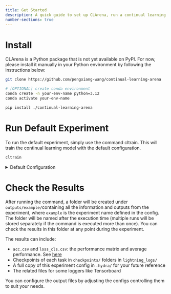 ```yaml
---
title: Get Started
description: A quick guide to set up CLArena, run a continual learning experiment and check the results.
number-sections: true
---
```


# Install

CLArena is a Python package that is not yet available on PyPI. For now, please install it manually in your Python environment by following the instructions below:

```bash
git clone https://github.com/pengxiang-wang/continual-learning-arena

# [OPTIONAL] create conda environment
conda create -n your-env-name python=3.12
conda activate your-env-name

pip install ./continual-learning-arena
```


# Run Default Experiment

To run the default experiment, simply use the command cltrain. This will train the continual learning model with the default configuration.

```bash
cltrain
```

<details>

  <summary>Default Configuration</summary>

- CL Dataset: [TIL (task-incremental learning)](../../../posts/continual-learning-beginners-guide.qmd#TIL), [Permuted MNIST](../../../posts/continual-learning-beginners-guide.qmd#CL-dataset), [classification](../../../posts/continual-learning-beginners-guide.qmd#CL-classification), 10 tasks
- Backbone Network: MLP (Fully-Connected Network)
- CL Algorithm: [Finetuning](../../../posts/continual-learning-beginners-guide.qmd#CL-baselines), simply initialising from the last task
- Training: 5 epochs for each task, batch size 64, on your local CPU

</details>

# Check the Results

After running the command, a folder will be created under `outputs/example/`containing all the information and outputs from the experiment, where `example` is the experiment name defined in the config. The folder will be named after the execution time (multiple runs will be stored separately if the command is executed more than once). You can check the results in this folder at any point during the experiment.

The results can include:

- `acc.csv` and `loss_cls.csv`: the performance matrix and average performance. See [here](../../../posts/continual-learning-beginners-guide.qmd#CL-metrics)
- Checkpoints of each task in `checkpoints/` folders in `lightning_logs/`
- A full copy of this experiment config in `.hydra/` for your future reference
- The related files for some loggers like Tensorboard

You can configure the output files by adjusting the configs controlling them to suit your needs.


